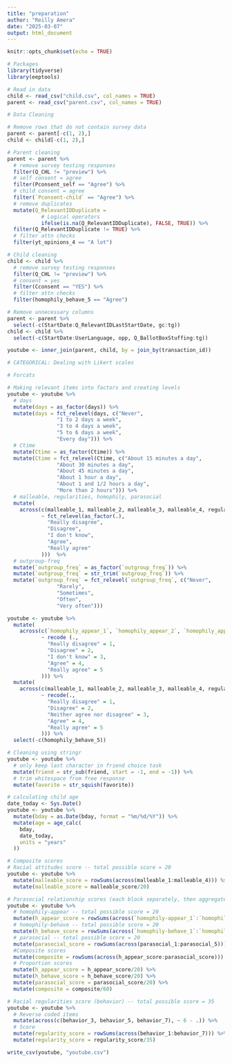 ```yaml
---
title: "preparation"
author: "Reilly Amera"
date: "2025-03-07"
output: html_document
---
```


```r
knitr::opts_chunk$set(echo = TRUE)
```

```r
# Packages
library(tidyverse)
library(eeptools)
```


```r
# Read in data
child <- read_csv("child.csv", col_names = TRUE)
parent <- read_csv("parent.csv", col_names = TRUE)
```

```r
# Data Cleaning

# Remove rows that do not contain survey data
parent <- parent[-c(1, 2),]
child <- child[-c(1, 2),]

# Parent cleaning
parent <- parent %>% 
  # remove survey testing responses 
  filter(Q_CHL != "preview") %>% 
  # self consent = agree
  filter(Pconsent_self == "Agree") %>% 
  # child consent = agree
  filter(`Pconsent-child` == "Agree") %>% 
  # remove duplicates
  mutate(Q_RelevantIDDuplicate = 
           # Logical operators
           ifelse(is.na(Q_RelevantIDDuplicate), FALSE, TRUE)) %>% 
  filter(Q_RelevantIDDuplicate != TRUE) %>% 
  # filter attn checks
  filter(yt_opinions_4 == "A lot")

# Child cleaning
child <- child %>% 
  # remove survey testing responses
  filter(Q_CHL != "preview") %>% 
  # consent = yes
  filter(Cconsent == "YES") %>% 
  # filter attn checks 
  filter(homophily_behave_5 == "Agree")

# Remove unnecessary columns
parent <- parent %>% 
  select(-c(StartDate:Q_RelevantIDLastStartDate, gc:tg))
child <- child %>% 
  select(-c(StartDate:UserLanguage, opp, Q_BallotBoxStuffing:tg))

```

```r
youtube <- inner_join(parent, child, by = join_by(transaction_id))
```

```r
# CATEGORICAL: Dealing with Likert scales

# Forcats

# Making relevant items into factors and creating levels 
youtube <- youtube %>% 
  # days
  mutate(days = as_factor(days)) %>% 
  mutate(days = fct_relevel(days, c("Never", 
                "1 to 2 days a week",
                "3 to 4 days a week",
                "5 to 6 days a week",
                "Every day"))) %>% 
  # Ctime
  mutate(Ctime = as_factor(Ctime)) %>% 
  mutate(Ctime = fct_relevel(Ctime, c("About 15 minutes a day", 
                "About 30 minutes a day",
                "About 45 minutes a day",
                "About 1 hour a day",
                "About 1 and 1/2 hours a day",
                "More than 2 hours"))) %>% 
  # malleable, regularities, homophily, parasocial
  mutate(
    across(c(malleable_1, malleable_2, malleable_3, malleable_4, regularities_1, regularities_2, regularities_3, regularities_4, regularities_5, regularities_6, regularities_7, `homophily_appear_1`, `homophily_appear_2`, `homophily_appear_3`, `homophily_appear_4`, `homophily_appear_5`, `homophily_behave_1`, `homophily_behave_2`, `homophily_behave_3`, `homophily_behave_4`, `homophily_behave_6`, parasocial_1, parasocial_2, parasocial_3, parasocial_4, parasocial_5),
           ~ fct_relevel(as_factor(.),
             "Really disagree",
             "Disagree",
             "I don't know",
             "Agree",
             "Really agree"
           )))  %>% 
  # outgroup-freq
  mutate(`outgroup_freq` = as_factor(`outgroup_freq`)) %>% 
  mutate(`outgroup_freq` = str_trim(`outgroup_freq`)) %>% 
  mutate(`outgroup_freq` = fct_relevel(`outgroup_freq`, c("Never",
                "Rarely",
                "Sometimes",
                "Often",
                "Very often")))

```

```r
youtube <- youtube %>% 
  mutate(
    across(c(`homophily_appear_1`, `homophily_appear_2`, `homophily_appear_3`, `homophily_appear_4`, `homophily_appear_5`, `homophily_behave_1`, `homophily_behave_2`, `homophily_behave_3`, `homophily_behave_4`, `homophily_behave_6`, parasocial_1, parasocial_2, parasocial_3, parasocial_4, parasocial_5),
           ~ recode (.,
             "Really disagree" = 1,
             "Disagree" = 2,
             "I don't know" = 3,
             "Agree" = 4,
             "Really agree" = 5
           ))) %>% 
  mutate(
    across(c(malleable_1, malleable_2, malleable_3, malleable_4, regularities_1, regularities_2, regularities_3, regularities_4, regularities_5, regularities_6, regularities_7),
           ~ recode(.,
             "Really disagree" = 1,
             "Disagree" = 2,
             "Neither agree nor disagree" = 3,
             "Agree" = 4,
             "Really agree" = 5
           ))) %>%  
  select(-c(homophily_behave_5))
```


```r
# Cleaning using stringr
youtube <- youtube %>% 
  # only keep last character in friend choice task
  mutate(friend = str_sub(friend, start = -1, end = -1)) %>% 
  # trim whitespace from free response
  mutate(favorite = str_squish(favorite))
```

```r
# calculating child age
date_today <- Sys.Date()  
youtube <- youtube %>% 
  mutate(bday = as.Date(bday, format = "%m/%d/%Y")) %>% 
  mutate(age = age_calc(
    bday,
    date_today,
    units = "years"
  ))
```

```r
# Composite scores
# Racial attitudes score -- total possible score = 20
youtube <- youtube %>% 
  mutate(malleable_score = rowSums(across(malleable_1:malleable_4))) %>% 
  mutate(malleable_score = malleable_score/20)

# Parasocial relationship scores (each block separately, then aggregate)
youtube <- youtube %>% 
  # homophily-appear -- total possible score = 20
  mutate(h_appear_score = rowSums(across(`homophily-appear_1`:`homophily-appear_5`))) %>% 
  # homophily-behave -- total possible score = 20
  mutate(h_behave_score = rowSums(across(`homophily-behave_1`:`homophily-behave_6`))) %>% 
  # parasocial -- total possible score = 20
  mutate(parasocial_score = rowSums(across(parasocial_1:parasocial_5))) %>% 
  #Composite scores
  mutate(composite = rowSums(across(h_appear_score:parasocial_score))) %>% 
  # Proportion scores
  mutate(h_appear_score = h_appear_score/20) %>%
  mutate(h_behave_score = h_behave_score/20) %>%
  mutate(parasocial_score = parasocial_score/20) %>%
  mutate(composite = composite/60)

# Racial regularities score (behavior) -- total possible score = 35
youtube <- youtube %>% 
  # Reverse coded items
  mutate(across(c(behavior_3, behavior_5, behavior_7), ~ 6 - .)) %>% 
  # Score
  mutate(regularity_score = rowSums(across(behavior_1:behavior_7))) %>% 
  mutate(regularity_score = regularity_score/35)
```


```r
write_csv(youtube, "youtube.csv")
```

